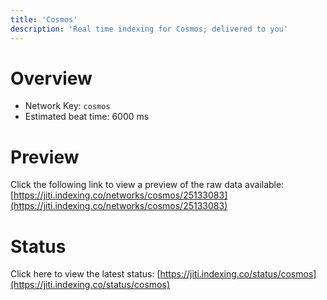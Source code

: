 ```yaml
---
title: 'Cosmos'
description: 'Real time indexing for Cosmos; delivered to you'
---
```


# Overview
- Network Key: `cosmos`
- Estimated beat time: 6000 ms

# Preview
Click the following link to view a preview of the raw data available: [https://jiti.indexing.co/networks/cosmos/25133083](https://jiti.indexing.co/networks/cosmos/25133083)

# Status
Click here to view the latest status: [https://jiti.indexing.co/status/cosmos](https://jiti.indexing.co/status/cosmos)
